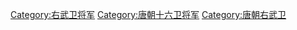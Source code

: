 [[Category:右武卫将军|Category:右武卫将军]]
[[Category:唐朝十六卫将军|Category:唐朝十六卫将军]]
[[Category:唐朝右武卫|Category:唐朝右武卫]]